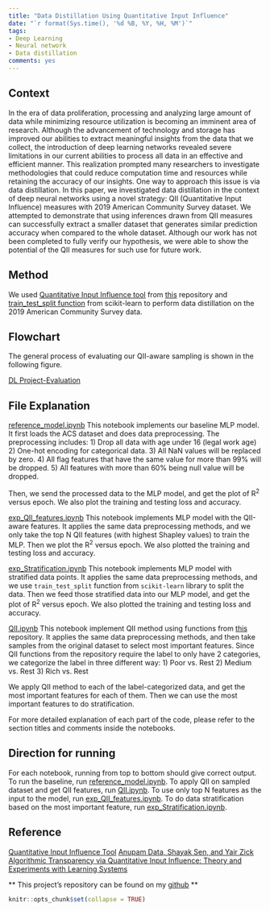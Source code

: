 ```yaml
---
title: "Data Distillation Using Quantitative Input Influence"
date: "`r format(Sys.time(), '%d %B, %Y, %H, %M')`"
tags:
- Deep Learning
- Neural network
- Data distillation
comments: yes
---
```


## Context

In the era of data proliferation, processing and analyzing large amount of data while minimizing resource utilization is becoming an imminent area of research. Although the advancement of technology and storage has improved our abilities to extract meaningful insights from the data that we collect, the introduction of deep learning networks revealed severe limitations in our current abilities to process all data in an effective and efficient manner. This realization prompted many researchers to investigate methodologies that could reduce computation time and resources while retaining the accuracy of our insights. One way to approach this issue is via data distillation. In this paper, we investigated data distillation in the context of deep neural networks using a novel strategy: QII (Quantitative Input Influence) measures with 2019 American Community Survey dataset. We attempted to demonstrate that using inferences drawn from QII measures can successfully extract a smaller dataset that generates similar prediction accuracy when compared to the whole dataset. Although our work has not been completed to fully verify our hypothesis, we were able to show the potential of the QII measures for such use for future work.

## Method

We used [Quantitative Input Influence tool](https://www.andrew.cmu.edu/user/danupam/datta-sen-zick-oakland16.pdf) from [this](https://github.com/cmu-transparency/tool-qii) repository and [train_test_split function](https://scikit-learn.org/stable/modules/generated/sklearn.model_selection.train_test_split.html) from scikit-learn to perform data distillation on the 2019 American Community Survey data.

## Flowchart
The general process of evaluating our QII-aware sampling is shown in the following figure.

[DL Project-Evaluation](https://user-images.githubusercontent.com/70864873/145465078-c13ae746-f0ed-4f8e-ad49-fd9b356ddafb.png)


## File Explanation
[reference_model.ipynb](exp_QII_features.ipynb)
This notebook implements our baseline MLP model.
It first loads the ACS dataset and does data preprocessing. The preprocessing includes:
1) Drop all data with age under 16 (legal work age)
2) One-hot encoding for categorical data.
3) All NaN values will be replaced by zero. 
4) All flag features that have the same value for more than 99% will be dropped.
5) All features with more than 60% being null value will be dropped.

Then, we send the processed data to the MLP model, and get the plot of R<sup>2</sup> versus epoch.
We also plot the training and testing loss and accuracy.


[exp_QII_features.ipynb](exp_QII_features.ipynb) 
This notebook implements MLP model with the QII-aware features. 
It applies the same data preprocessing methods, and we only take the top N QII features (with highest Shapley values) to train the MLP. 
Then we plot the R<sup>2</sup> versus epoch.
We also plotted the training and testing loss and accuracy.

[exp_Stratification.ipynb](exp_Stratification.ipynb)
This notebook implements MLP model with stratified data points.
It applies the same data preprocessing methods, and we use ``` train_test_split ``` function from ```scikit-learn``` library to split the data.
Then we feed those stratified data into our MLP model, and get the plot of R<sup>2</sup> versus epoch.
We also plotted the training and testing loss and accuracy. 


[QII.ipynb](QII.ipynb)
This notebook implement QII method using functions from [this](https://github.com/cmu-transparency/tool-qii) repository.
It applies the same data preprocessing methods, and then take samples from the original dataset to select most important features.
Since QII functions from the repository require the label to only have 2 categories, we categorize the label in three different way: 
1) Poor vs. Rest
2) Medium vs. Rest
3) Rich vs. Rest

We apply QII method to each of the label-categorized data, and get the most important features for each of them.
Then we can use the most important features to do stratification.

For more detailed explanation of each part of the code, please refer to the section titles and comments inside the notebooks.

## Direction for running
For each notebook, running from top to bottom should give correct output. 
To run the baseline, run [reference_model.ipynb](exp_QII_features.ipynb). 
To apply QII on sampled dataset and get QII features, run [QII.ipynb](QII.ipynb).
To use only top N features as the input to the model, run [exp_QII_features.ipynb](exp_QII_features.ipynb). 
To do data stratification based on the most important feature, run [exp_Stratification.ipynb](exp_Stratification.ipynb).

## Reference

[Quantitative Input Influence Tool](https://github.com/cmu-transparency/tool-qii)
[Anupam Data, Shayak Sen, and Yair Zick Algorithmic Transparency via Quantitative Input Influence: Theory and Experiments with Learning Systems](https://www.andrew.cmu.edu/user/danupam/datta-sen-zick-oakland16.pdf)


** This project's repository can be found on my [github](https://github.com/lilyportfolio/project_QII) **

```r
knitr::opts_chunk$set(collapse = TRUE)
```
